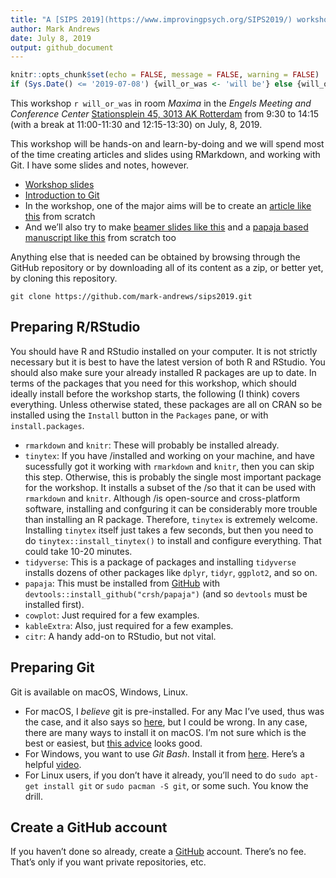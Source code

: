 ```yaml
---
title: "A [SIPS 2019](https://www.improvingpsych.org/SIPS2019/) workshop on doing reproducible research with RMarkdown and Git"
author: Mark Andrews
date: July 8, 2019
output: github_document
---
```


```r
knitr::opts_chunk$set(echo = FALSE, message = FALSE, warning = FALSE)
if (Sys.Date() <= '2019-07-08') {will_or_was <- 'will be'} else {will_or_was <- 'was'}

```
  
This workshop `r will_or_was` in room *Maxima* in the *Engels Meeting and Conference Center* [Stationsplein 45, 3013 AK Rotterdam](https://goo.gl/maps/CNkJifuEYnvw2EM1A) from 9:30 to 14:15 (with a break at 11:00-11:30 and 12:15-13:30) on July, 8, 2019.

This workshop will be hands-on and learn-by-doing and we will spend most of the time creating articles and slides using RMarkdown, and working with Git. I have some slides and notes, however.

* [Workshop slides](slides/slides.pdf)
* [Introduction to Git](git_intro/git_intro.md)
* In the workshop, one of the major aims will be to create an [article like this](demos/demo.pdf) from scratch
* And we'll also try to make [beamer slides like this](demos/beamer_demo.pdf) and a [papaja based manuscript like this](demos/papaja_demo.pdf) from scratch too


Anything else that is needed can be obtained by browsing through the GitHub repository or by downloading all of its content as a zip, or better yet, by cloning this repository.

```
git clone https://github.com/mark-andrews/sips2019.git
```

## Preparing R/RStudio

You should have R and RStudio installed on your computer. It is not strictly
necessary but it is best to have the latest version of both R and RStudio. You
should also make sure your already installed R packages are up to date. In terms
of the packages that you need for this workshop, which should ideally install
before the workshop starts, the following (I think) covers everything. Unless otherwise stated, these packages are all on CRAN so be installed using the `Install` button in the `Packages` pane, or with `install.packages`.

* `rmarkdown` and `knitr`: These will probably be installed already.
* `tinytex`: If you have \TeX/\LaTeX installed and working on your machine, and have sucessfully got it working with `rmarkdown` and `knitr`, then you can skip this step. Otherwise, this is probably the single most important package for the workshop. It installs a subset of the \TeX/\LaTeX so that it can be used with `rmarkdown` and `knitr`. Although \TeX/\LaTeX is open-source and cross-platform software, installing and confguring it can be considerably more trouble than installing an R package. Therefore, `tinytex` is extremely welcome. Installing `tinytex` itself just takes a few seconds, but then you need to do `tinytex::install_tinytex()` to install and configure everything. That could take 10-20 minutes.
* `tidyverse`: This is a package of packages and installing `tidyverse` installs dozens of other packages like `dplyr`, `tidyr`, `ggplot2`, and so on.
* `papaja`: This must be installed from [GitHub](https://github.com/crsh/papaja) with `devtools::install_github("crsh/papaja")` (and so `devtools` must be installed first).
* `cowplot`: Just required for a few examples.
* `kableExtra`: Also, just required for a few examples.
* `citr`: A handy add-on to RStudio, but not vital.

## Preparing Git 

Git is available on macOS, Windows, Linux. 

* For macOS, I *believe* git is pre-installed. For any Mac I've used, thus was the case, and it also says so [here](https://apple.stackexchange.com/a/304101), but I could be wrong. In any case, there are many ways to install it on macOS. I'm not sure which is the best or easiest, but [this advice](https://hackernoon.com/install-git-on-mac-a884f0c9d32c) looks good. 
* For Windows, you want to use *Git Bash*. Install it from [here](https://git-scm.com/downloads). Here's a helpful [video](https://youtu.be/eo00v2aw92Y).
* For Linux users, if you don't have it already, you'll need to do `sudo apt-get install git` or `sudo pacman -S git`, or some such. You know the drill. 

## Create a GitHub account

If you haven't done so already, create a [GitHub](https://github.com/) account. There's no fee. That's only if you want private repositories, etc.